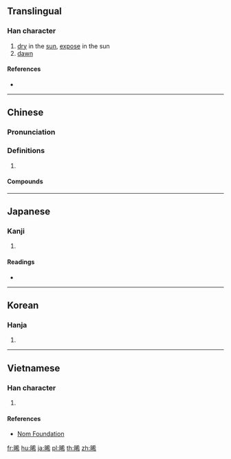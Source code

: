==Translingual==

===Han character===
{{Han char|rn=72|rad=日|as=07|sn=11|four=64027|canj=AKKB|ids=⿰日希}}

# [[dry]] in the [[sun]], [[expose]] in the sun
# [[dawn]]

====References====
* {{Han ref|kx=0495.440|dkj=13949|hdz=21514.020|uh=665E|ud=26206|bh=B1E3|bd=45539}}

----

==Chinese==
{{zh-forms}}

===Pronunciation===
{{zh-pron
|c=hei1
|mc=y
|oc=y
|cat=
}}

===Definitions===
{{zh-hanzi}}

# {{rfdef|zh}}

====Compounds====
{{zh-der|晞堁|晞曜|晞髮}}

----

==Japanese==

===Kanji===
{{ja-kanji|grade=|rs=日07}}

# {{defn|lang=ja|sort=日07}}

====Readings====
* {{ja-readings|on=[[き]] (ki)|kun=[[かわく]] (kawaku)}}

----

==Korean==

===Hanja===
{{ko-hanja|hangeul=희|eumhun=|rv=hui|mr=hŭi|y=huy}}

# {{defn|lang=ko|sort=日07}}

----

==Vietnamese==

===Han character===
{{vi-readings|rs=日07|hanviet=hi}}

# {{defn|lang=vi|sort=日07}}

====References====
* [http://nomfoundation.org/common/nom_details.php?codepoint=665e Nom Foundation]

[[fr:晞]]
[[hu:晞]]
[[ja:晞]]
[[pl:晞]]
[[th:晞]]
[[zh:晞]]